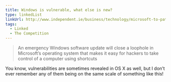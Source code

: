 ```yaml
---
title: Windows is vulnerable, what else is new?
type: linkedList
linkUrl: http://www.independent.ie/business/technology/microsoft-to-patch-windows-shortcut-vulnerability-2281448.html
tags:
  - Linked
  - The Competition
---
```


> An emergency Windows software update will close a loophole in Microsoft’s operating system that makes it easy for hackers to take control of a computer using shortcuts

You know, vulnerabilities are sometimes revealed in OS X as well, but I don’t ever remember any of them being on the same scale of something like this!
